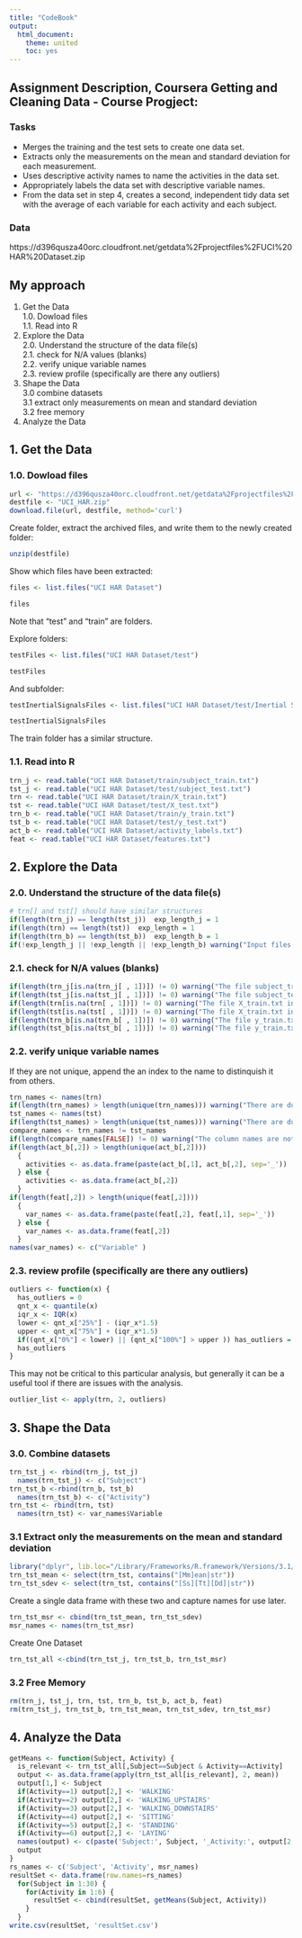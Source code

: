 ```yaml
---
title: "CodeBook"
output: 
  html_document:
    theme: united
    toc: yes
---
```


## Assignment Description, Coursera Getting and Cleaning Data - Course Progject: 
### Tasks 
* Merges the training and the test sets to create one data set.  
* Extracts only the measurements on the mean and standard deviation for each measurement.  
* Uses descriptive activity names to name the activities in the data set.  
* Appropriately labels the data set with descriptive variable names.  
* From the data set in step 4, creates a second, independent tidy data set with the average of each variable for each activity and each subject.  

### Data    
 https://d396qusza40orc.cloudfront.net/getdata%2Fprojectfiles%2FUCI%20HAR%20Dataset.zip 


## My approach  
 1. Get the Data  
 1.0. Dowload files  
 1.1. Read into R  
 2. Explore the Data  
 2.0. Understand the structure of the data file(s)  
 2.1. check for N/A values (blanks)  
 2.2. verify unique variable names  
 2.3. review profile (specifically are there any outliers)  
 3. Shape the Data  
 3.0  combine datasets  
 3.1  extract only measurements on mean and standard deviation  
 3.2  free memory  
 4. Analyze the Data  


## 1. Get the Data 

### 1.0. Dowload files
```r
url <- "https://d396qusza40orc.cloudfront.net/getdata%2Fprojectfiles%2FUCI%20HAR%20Dataset.zip"
destfile <- "UCI_HAR.zip"
download.file(url, destfile, method='curl')
```

Create folder, extract the archived files, and write them to the newly created folder:
```r
unzip(destfile)
```

Show which files have been extracted:
```r
files <- list.files("UCI HAR Dataset")
```
```r
files
```
Note that "test" and "train" are folders.
 
Explore folders:
```r
testFiles <- list.files("UCI HAR Dataset/test")
```
```r
testFiles
```
And subfolder:
```r
testInertialSignalsFiles <- list.files("UCI HAR Dataset/test/Inertial Signals")
```
```r
testInertialSignalsFiles
```

The train folder has a similar structure.

### 1.1. Read into R
```r
trn_j <- read.table("UCI HAR Dataset/train/subject_train.txt")
tst_j <- read.table("UCI HAR Dataset/test/subject_test.txt")
trn <- read.table("UCI HAR Dataset/train/X_train.txt")
tst <- read.table("UCI HAR Dataset/test/X_test.txt")
trn_b <- read.table("UCI HAR Dataset/train/y_train.txt")
tst_b <- read.table("UCI HAR Dataset/test/y_test.txt")
act_b <- read.table("UCI HAR Dataset/activity_labels.txt")
feat <- read.table("UCI HAR Dataset/features.txt")
```

## 2. Explore the Data

### 2.0. Understand the structure of the data file(s)
```r
# trn[] and tst[] should have similar structures
if(length(trn_j) == length(tst_j))  exp_length_j = 1 
if(length(trn) == length(tst))  exp_length = 1 
if(length(trn_b) == length(tst_b))  exp_length_b = 1 
if(!exp_length_j || !exp_length || !exp_length_b) warning("Input files are not similar.")
```
### 2.1. check for N/A values (blanks)
```r
if(length(trn_j[is.na(trn_j[ , 1])]) != 0) warning("The file subject_train.txt included blanks")
if(length(tst_j[is.na(tst_j[ , 1])]) != 0) warning("The file subject_test.txt included blanks")
if(length(trn[is.na(trn[ , 1])]) != 0) warning("The file X_train.txt included blanks")
if(length(tst[is.na(tst[ , 1])]) != 0) warning("The file X_train.txt included blanks")
if(length(trn_b[is.na(trn_b[ , 1])]) != 0) warning("The file y_train.txt included blanks")
if(length(tst_b[is.na(tst_b[ , 1])]) != 0) warning("The file y_train.txt included blanks")
```

### 2.2. verify unique variable names
If they are not unique, append the an index to the name to distinquish it from others.
```r
trn_names <- names(trn)
if(length(trn_names) > length(unique(trn_names))) warning("There are duplicate variable names")
tst_names <- names(tst)
if(length(tst_names) > length(unique(tst_names))) warning("There are duplicate variable names")
compare_names <- trn_names != tst_names
if(length(compare_names[FALSE]) != 0) warning("The column names are not the same in the data sets")
if(length(act_b[,2]) > length(unique(act_b[,2]))) 
  {
    activities <- as.data.frame(paste(act_b[,1], act_b[,2], sep='_'))
  } else { 
    activities <- as.data.frame(act_b[,2])
  }
if(length(feat[,2]) > length(unique(feat[,2]))) 
  {
    var_names <- as.data.frame(paste(feat[,2], feat[,1], sep='_'))
  } else { 
    var_names <- as.data.frame(feat[,2])
  }
names(var_names) <- c("Variable" )
```

### 2.3. review profile (specifically are there any outliers)
```r
outliers <- function(x) {
  has_outliers = 0
  qnt_x <- quantile(x)
  iqr_x <- IQR(x)
  lower <- qnt_x["25%"] - (iqr_x*1.5)
  upper <- qnt_x["75%"] + (iqr_x*1.5)
  if((qnt_x["0%"] < lower) || (qnt_x["100%"] > upper )) has_outliers = 1
  has_outliers
}
```

This may not be critical to this particular analysis, but generally it can be a useful tool if there are issues with the analysis.
```r
outlier_list <- apply(trn, 2, outliers)
```

## 3. Shape the Data  

### 3.0. Combine datasets
```r
trn_tst_j <- rbind(trn_j, tst_j)
  names(trn_tst_j) <- c("Subject")
trn_tst_b <-rbind(trn_b, tst_b)
  names(trn_tst_b) <- c("Activity")
trn_tst <- rbind(trn, tst)
  names(trn_tst) <- var_names$Variable
```

### 3.1 Extract only the measurements on the mean and standard deviation
```r
library("dplyr", lib.loc="/Library/Frameworks/R.framework/Versions/3.1/Resources/library")
trn_tst_mean <- select(trn_tst, contains("[Mm]ean|str"))
trn_tst_sdev <- select(trn_tst, contains("[Ss][Tt][Dd]|str"))
```
Create a single data frame with these two and capture names for use later.
```r
trn_tst_msr <- cbind(trn_tst_mean, trn_tst_sdev)
msr_names <- names(trn_tst_msr)
```

Create One Dataset
```r
trn_tst_all <-cbind(trn_tst_j, trn_tst_b, trn_tst_msr)
```

### 3.2 Free Memory
```r
rm(trn_j, tst_j, trn, tst, trn_b, tst_b, act_b, feat)
rm(trn_tst_j, trn_tst_b, trn_tst_mean, trn_tst_sdev, trn_tst_msr)
```

## 4. Analyze the Data
```r
getMeans <- function(Subject, Activity) {
  is_relevant <- trn_tst_all[,Subject==Subject & Activity==Activity]
  output <- as.data.frame(apply(trn_tst_all[is_relevant], 2, mean))
  output[1,] <- Subject
  if(Activity==1) output[2,] <- 'WALKING'
  if(Activity==2) output[2,] <- 'WALKING_UPSTAIRS'
  if(Activity==3) output[2,] <- 'WALKING_DOWNSTAIRS'
  if(Activity==4) output[2,] <- 'SITTING'
  if(Activity==5) output[2,] <- 'STANDING'
  if(Activity==6) output[2,] <- 'LAYING'  
  names(output) <- c(paste('Subject:', Subject, '_Activity:', output[2,], sep=''))
  output
}
rs_names <- c('Subject', 'Activity', msr_names)
resultSet <- data.frame(row.names=rs_names)
  for(Subject in 1:30) {
    for(Activity in 1:6) {
      resultSet <- cbind(resultSet, getMeans(Subject, Activity))
    }
  }
write.csv(resultSet, 'resultSet.csv')
```

